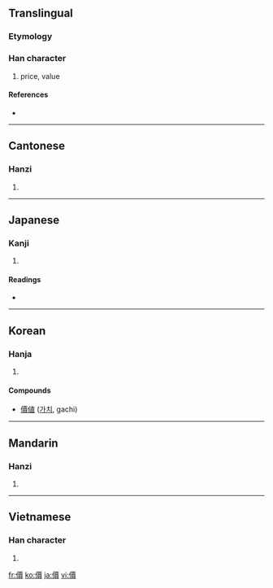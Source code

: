 {{also|价|価}}
==Translingual==

===Etymology===
{{Han compound|人|賈|c1=s|c2=p|t2=sell|ls=psc}}

===Han character===
{{Han char|rn=9|rad=人|as=13|sn=15|four=2128<sub>6</sub>|canj=人一田金 (OMWC)}}

# price, value

====References====
* {{Han ref|kx=0118.110|dkj=01163|dj=0250.230|hdz=10224.050|uh=50F9|ud=20729|bh=BBF9|bd=48121}}

----

==Cantonese==

===Hanzi===
{{yue-hanzi|jyut=|y=ga3}}

# {{defn|Cantonese}}

----

==Japanese==

===Kanji===
{{ja-kanji|grade=|rs=人13}}

# {{defn|Japanese}}

====Readings====
* {{ja-readings|on=[[か]] (ka), [[け]] (ke)|kun=[[あたい]] (atai)}}

----

==Korean==

===Hanja===
{{ko-hanja|hangeul=가|rv=ga|mr=ka|eumhun=값|ehrv=gap|ehmr=kap|ehy=}}

# {{defn|Korean}}

====Compounds====
* [[價値]] ([[가치]], gachi)

----

==Mandarin==

===Hanzi===
{{cmn-hanzi|sim=价|pin=[[jià]] ([[jia4]])|wg=chia<sup>4</sup>}}

# {{defn|Mandarin}}

----

==Vietnamese==

===Han character===
{{vi-hantu|giá}}

# {{defn|Vietnamese}}

[[fr:價]]
[[ko:價]]
[[ja:價]]
[[vi:價]]